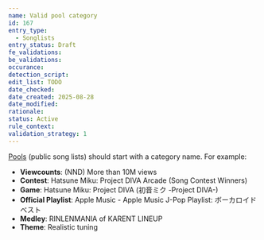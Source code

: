 ```yaml
---
name: Valid pool category
id: 167
entry_type:
  - Songlists
entry_status: Draft
fe_validations:
be_validations:
occurance:
detection_script:
edit_list: TODO
date_checked:
date_created: 2025-08-28
date_modified:
rationale:
status: Active
rule_context:
validation_strategy: 1
---
```


[Pools](https://vocadb.net/SongList/Featured?categoryName=Pools) (public song lists) should start with a category name. For example:

- **Viewcounts**: (NND) More than 10M views
- **Contest**: Hatsune Miku: Project DIVA Arcade (Song Contest Winners)
- **Game**: Hatsune Miku: Project DIVA (初音ミク -Project DIVA-)
- **Official Playlist**: Apple Music - Apple Music J-Pop Playlist: ボーカロイド ベスト 
- **Medley**: RINLENMANIA of KARENT LINEUP
- **Theme**: Realistic tuning